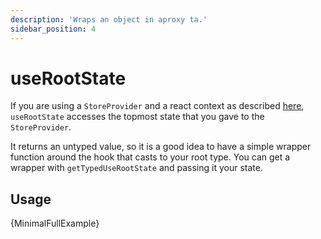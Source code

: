 ```yaml
---
description: 'Wraps an object in aproxy ta.'
sidebar_position: 4
---
```



# useRootState

If you are using a `StoreProvider` and a react context as described [here](app-setup.mdx#create-a-store), `useRootState` accesses the topmost state that you gave to the `StoreProvider`. 

It returns an untyped value, so it is a good idea to have a simple wrapper function around the hook that casts to your root type.  You can get a wrapper with `getTypedUseRootState` and passing it your state.

## Usage

<CodeBlock language="ts">{MinimalFullExample}</CodeBlock>
